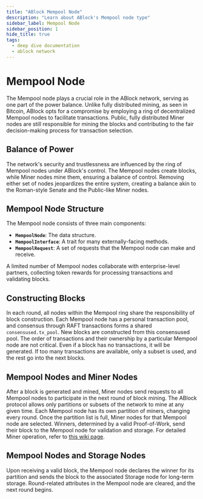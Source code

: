 ```yaml
---
title: "ABlock Mempool Node"
description: "Learn about ABlock's Mempool node type"
sidebar_label: Mempool Node
sidebar_position: 1
hide_title: true
tags:
  - deep dive documentation
  - ablock network
---
```


# Mempool Node

The Mempool node plays a crucial role in the ABlock network, serving as one part of the power balance. Unlike fully distributed mining, as seen in Bitcoin, ABlock opts for a compromise by employing a ring of decentralized Mempool nodes to facilitate transactions. Public, fully distributed Miner nodes are still responsible for mining the blocks and contributing to the fair decision-making process for transaction selection.

## Balance of Power

The network's security and trustlessness are influenced by the ring of Mempool nodes under ABlock's control. The Mempool nodes create blocks, while Miner nodes mine them, ensuring a balance of control. Removing either set of nodes jeopardizes the entire system, creating a balance akin to the Roman-style Senate and the Public-like Miner nodes.

## Mempool Node Structure

The Mempool node consists of three main components:
- **`MempoolNode`**: The data structure.
- **`MempoolInterface`**: A trait for many externally-facing methods.
- **`MempoolRequest`**: A set of requests that the Mempool node can make and receive.

A limited number of Mempool nodes collaborate with enterprise-level partners, collecting token rewards for processing transactions and validating blocks.

## Constructing Blocks

In each round, all nodes within the Mempool ring share the responsibility of block construction. Each Mempool node has a personal transaction pool, and consensus through RAFT transactions forms a shared `consensused.tx_pool`. New blocks are constructed from this consensused pool. The order of transactions and their ownership by a particular Mempool node are not critical. Even if a block has no transactions, it will be generated. If too many transactions are available, only a subset is used, and the rest go into the next blocks.

## Mempool Nodes and Miner Nodes

After a block is generated and mined, Miner nodes send requests to all Mempool nodes to participate in the next round of block mining. The ABlock protocol allows only partitions or subsets of the network to mine at any given time. Each Mempool node has its own partition of miners, changing every round. Once the partition list is full, Miner nodes for that Mempool node are selected. Winners, determined by a valid Proof-of-Work, send their block to the Mempool node for validation and storage. For detailed Miner operation, refer to [this wiki page](Miner-Node).

## Mempool Nodes and Storage Nodes

Upon receiving a valid block, the Mempool node declares the winner for its partition and sends the block to the associated Storage node for long-term storage. Round-related attributes in the Mempool node are cleared, and the next round begins.
